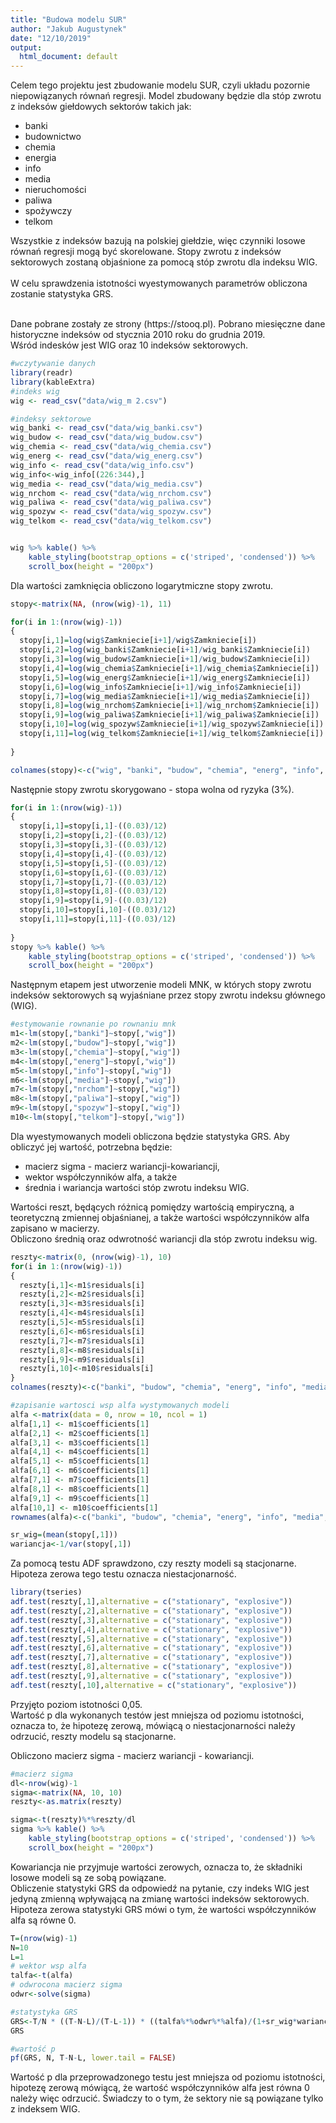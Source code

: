 ```yaml
---
title: "Budowa modelu SUR"
author: "Jakub Augustynek"
date: "12/10/2019"
output:
  html_document: default
---
```


Celem tego projektu jest zbudowanie modelu SUR, czyli układu pozornie niepowiązanych równań regresji. Model zbudowany będzie dla stóp zwrotu z indeksów giełdowych sektorów takich jak:  

* banki
* budownictwo
* chemia
* energia
* info
* media
* nieruchomości
* paliwa
* spożywczy
* telkom

Wszystkie z indeksów bazują na polskiej giełdzie, więc czynniki losowe równań regresji mogą być skorelowane. Stopy zwrotu z indeksów sektorowych zostaną objaśnione za pomocą stóp zwrotu dla indeksu WIG. <br/>  
W celu sprawdzenia istotności wyestymowanych parametrów obliczona zostanie statystyka GRS. <br/> <br/>

Dane pobrane zostały ze strony (https://stooq.pl). Pobrano miesięczne dane historyczne indeksów od stycznia 2010 roku do grudnia 2019. <br/> Wśród indesków jest WIG oraz 10 indeksów sektorowych. 
```r
#wczytywanie danych
library(readr)
library(kableExtra)
#indeks wig
wig <- read_csv("data/wig_m 2.csv")

#indeksy sektorowe
wig_banki <- read_csv("data/wig_banki.csv")
wig_budow <- read_csv("data/wig_budow.csv")
wig_chemia <- read_csv("data/wig_chemia.csv")
wig_energ <- read_csv("data/wig_energ.csv")
wig_info <- read_csv("data/wig_info.csv")
wig_info<-wig_info[(226:344),]
wig_media <- read_csv("data/wig_media.csv")
wig_nrchom <- read_csv("data/wig_nrchom.csv")
wig_paliwa <- read_csv("data/wig_paliwa.csv")
wig_spozyw <- read_csv("data/wig_spozyw.csv")
wig_telkom <- read_csv("data/wig_telkom.csv")


wig %>% kable() %>%
    kable_styling(bootstrap_options = c('striped', 'condensed')) %>%
    scroll_box(height = "200px")
```

Dla wartości zamknięcia obliczono logarytmiczne stopy zwrotu. 

```r
stopy<-matrix(NA, (nrow(wig)-1), 11)

for(i in 1:(nrow(wig)-1))
{
  stopy[i,1]=log(wig$Zamkniecie[i+1]/wig$Zamkniecie[i])
  stopy[i,2]=log(wig_banki$Zamkniecie[i+1]/wig_banki$Zamkniecie[i])
  stopy[i,3]=log(wig_budow$Zamkniecie[i+1]/wig_budow$Zamkniecie[i])
  stopy[i,4]=log(wig_chemia$Zamkniecie[i+1]/wig_chemia$Zamkniecie[i])
  stopy[i,5]=log(wig_energ$Zamkniecie[i+1]/wig_energ$Zamkniecie[i])
  stopy[i,6]=log(wig_info$Zamkniecie[i+1]/wig_info$Zamkniecie[i])
  stopy[i,7]=log(wig_media$Zamkniecie[i+1]/wig_media$Zamkniecie[i])
  stopy[i,8]=log(wig_nrchom$Zamkniecie[i+1]/wig_nrchom$Zamkniecie[i])
  stopy[i,9]=log(wig_paliwa$Zamkniecie[i+1]/wig_paliwa$Zamkniecie[i])
  stopy[i,10]=log(wig_spozyw$Zamkniecie[i+1]/wig_spozyw$Zamkniecie[i])
  stopy[i,11]=log(wig_telkom$Zamkniecie[i+1]/wig_telkom$Zamkniecie[i])
  
}

colnames(stopy)<-c("wig", "banki", "budow", "chemia", "energ", "info", "media", "nrchom", "paliwa", "spozyw", "telkom")


```

Następnie stopy zwrotu skorygowano - stopa wolna od ryzyka (3%).
```r
for(i in 1:(nrow(wig)-1))
{
  stopy[i,1]=stopy[i,1]-((0.03)/12)
  stopy[i,2]=stopy[i,2]-((0.03)/12)
  stopy[i,3]=stopy[i,3]-((0.03)/12)
  stopy[i,4]=stopy[i,4]-((0.03)/12)
  stopy[i,5]=stopy[i,5]-((0.03)/12)
  stopy[i,6]=stopy[i,6]-((0.03)/12)
  stopy[i,7]=stopy[i,7]-((0.03)/12)
  stopy[i,8]=stopy[i,8]-((0.03)/12)
  stopy[i,9]=stopy[i,9]-((0.03)/12)
  stopy[i,10]=stopy[i,10]-((0.03)/12)
  stopy[i,11]=stopy[i,11]-((0.03)/12)
  
}
stopy %>% kable() %>%
    kable_styling(bootstrap_options = c('striped', 'condensed')) %>%
    scroll_box(height = "200px")
```

Następnym etapem jest utworzenie modeli MNK, w których stopy zwrotu indeksów sektorowych są wyjaśniane przez  stopy zwrotu indeksu głównego (WIG).

```r
#estymowanie rownanie po rownaniu mnk
m1<-lm(stopy[,"banki"]~stopy[,"wig"])
m2<-lm(stopy[,"budow"]~stopy[,"wig"])
m3<-lm(stopy[,"chemia"]~stopy[,"wig"])
m4<-lm(stopy[,"energ"]~stopy[,"wig"])
m5<-lm(stopy[,"info"]~stopy[,"wig"])
m6<-lm(stopy[,"media"]~stopy[,"wig"])
m7<-lm(stopy[,"nrchom"]~stopy[,"wig"])
m8<-lm(stopy[,"paliwa"]~stopy[,"wig"])
m9<-lm(stopy[,"spozyw"]~stopy[,"wig"])
m10<-lm(stopy[,"telkom"]~stopy[,"wig"])
```

Dla wyestymowanych modeli obliczona będzie statystyka GRS. Aby obliczyć jej wartość, potrzebna będzie:

* macierz sigma - macierz wariancji-kowariancji, 
* wektor współczynników alfa, a także 
* średnia i wariancja wartości stóp zwrotu indeksu WIG. <br/>

Wartości reszt, będących różnicą pomiędzy wartością empiryczną, a teoretyczną zmiennej objaśnianej, a także wartości współczynników alfa zapisano w macierzy. <br/>
Obliczono średnią oraz odwrotność wariancji dla stóp zwrotu indeksu wig. 

```r
reszty<-matrix(0, (nrow(wig)-1), 10)
for(i in 1:(nrow(wig)-1))
{
  reszty[i,1]<-m1$residuals[i]
  reszty[i,2]<-m2$residuals[i]
  reszty[i,3]<-m3$residuals[i]
  reszty[i,4]<-m4$residuals[i]
  reszty[i,5]<-m5$residuals[i]
  reszty[i,6]<-m6$residuals[i]
  reszty[i,7]<-m7$residuals[i]
  reszty[i,8]<-m8$residuals[i]
  reszty[i,9]<-m9$residuals[i]
  reszty[i,10]<-m10$residuals[i]
}
colnames(reszty)<-c("banki", "budow", "chemia", "energ", "info", "media", "nrchom", "paliwa", "spozyw", "telkom")

#zapisanie wartosci wsp alfa wystymowanych modeli 
alfa <-matrix(data = 0, nrow = 10, ncol = 1)
alfa[1,1] <- m1$coefficients[1]
alfa[2,1] <- m2$coefficients[1]
alfa[3,1] <- m3$coefficients[1]
alfa[4,1] <- m4$coefficients[1]
alfa[5,1] <- m5$coefficients[1]
alfa[6,1] <- m6$coefficients[1]
alfa[7,1] <- m7$coefficients[1]
alfa[8,1] <- m8$coefficients[1]
alfa[9,1] <- m9$coefficients[1]
alfa[10,1] <- m10$coefficients[1]
rownames(alfa)<-c("banki", "budow", "chemia", "energ", "info", "media", "nrchom", "paliwa", "spozyw", "telkom")

sr_wig=(mean(stopy[,1]))
wariancja<-1/var(stopy[,1])

```

Za pomocą testu ADF sprawdzono, czy reszty modeli są stacjonarne. <br/>
Hipoteza zerowa tego testu oznacza niestacjonarność. 
```r
library(tseries)
adf.test(reszty[,1],alternative = c("stationary", "explosive"))
adf.test(reszty[,2],alternative = c("stationary", "explosive"))
adf.test(reszty[,3],alternative = c("stationary", "explosive"))
adf.test(reszty[,4],alternative = c("stationary", "explosive"))
adf.test(reszty[,5],alternative = c("stationary", "explosive"))
adf.test(reszty[,6],alternative = c("stationary", "explosive"))
adf.test(reszty[,7],alternative = c("stationary", "explosive"))
adf.test(reszty[,8],alternative = c("stationary", "explosive"))
adf.test(reszty[,9],alternative = c("stationary", "explosive"))
adf.test(reszty[,10],alternative = c("stationary", "explosive"))
```

Przyjęto poziom istotności 0,05. <br/>
Wartość p dla wykonanych testów jest mniejsza od poziomu istotności, oznacza to, że hipotezę zerową, mówiącą o niestacjonarności należy odrzucić, reszty modelu są stacjonarne. <br/>  

Obliczono macierz sigma - macierz wariancji - kowariancji. 
```r
#macierz sigma
dl<-nrow(wig)-1
sigma<-matrix(NA, 10, 10)
reszty<-as.matrix(reszty)

sigma<-t(reszty)%*%reszty/dl
sigma %>% kable() %>%
    kable_styling(bootstrap_options = c('striped', 'condensed')) %>%
    scroll_box(height = "200px")
```
Kowariancja nie przyjmuje wartości zerowych, oznacza to, że składniki losowe modeli są ze sobą powiązane. 
<br/>
Obliczenie statystyki GRS da odpowiedź na pytanie, czy indeks WIG jest jedyną zmienną wpływającą na zmianę wartości indeksów sektorowych. <br/>
Hipoteza zerowa statystyki GRS mówi o tym, że wartości współczynników alfa są równe 0.

```r
T=(nrow(wig)-1)
N=10
L=1
# wektor wsp alfa
talfa<-t(alfa)
# odwrocona macierz sigma
odwr<-solve(sigma)

#statystyka GRS
GRS<-T/N * ((T-N-L)/(T-L-1)) * ((talfa%*%odwr%*%alfa)/(1+sr_wig*wariancja*sr_wig))
GRS

#wartość p
pf(GRS, N, T-N-L, lower.tail = FALSE)
```

Wartość p dla przeprowadzonego testu jest mniejsza od poziomu istotności, hipotezę zerową mówiącą, że wartość współczynników alfa jest równa 0 należy więc odrzucić. Świadczy to o tym, że sektory nie są powiązane tylko z indeksem WIG. <br/>



<br/>
<br/>
<br/>
<br/>
<br/>
<br/>
<br/>
<br/>
<br/>